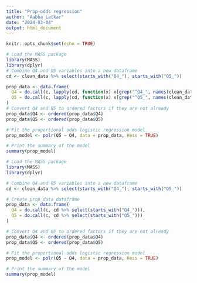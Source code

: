 ```yaml
---
title: "Prop-odds regression"
author: "Aabha Latkar"
date: "2024-03-04"
output: html_document
---
```


```r
knitr::opts_chunk$set(echo = TRUE)
```

```r


# Load the MASS package
library(MASS)
library(dplyr)
# Combine Q4 and Q5 variables into a new dataframe
cd <- clean_data %>% select(starts_with("Q4_"), starts_with("Q5_"))

prop_data <- data.frame(
  Q4 = do.call(c, lapply(cd, function(x) x[grep("^Q4_", names(clean_data))])),
  Q5 = do.call(c, lapply(cd, function(x) x[grep("^Q5_", names(clean_data))]))
)
# Convert Q4 and Q5 to ordered factors if they are not already
prop_data$Q4 <- ordered(prop_data$Q4)
prop_data$Q5 <- ordered(prop_data$Q5)

# Fit the proportional odds logistic regression model
prop_model <- polr(Q5 ~ Q4, data = prop_data, Hess = TRUE)

# Print the summary of the model
summary(prop_model)
```
```r
# Load the MASS package
library(MASS)
library(dplyr)

# Combine Q4 and Q5 variables into a new dataframe
cd <- clean_data %>% select(starts_with("Q4_"), starts_with("Q5_"))

# Create prop_data dataframe
prop_data <- data.frame(
  Q4 = do.call(c, cd %>% select(starts_with("Q4_"))),
  Q5 = do.call(c, cd %>% select(starts_with("Q5_")))
)

# Convert Q4 and Q5 to ordered factors if they are not already
prop_data$Q4 <- ordered(prop_data$Q4)
prop_data$Q5 <- ordered(prop_data$Q5)

# Fit the proportional odds logistic regression model
prop_model <- polr(Q5 ~ Q4, data = prop_data, Hess = TRUE)

# Print the summary of the model
summary(prop_model)

```


